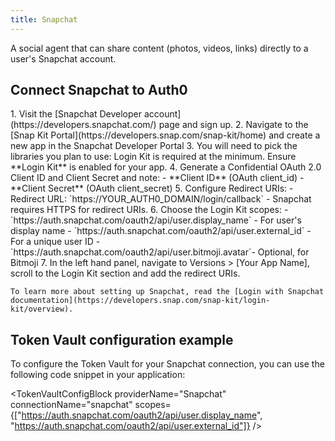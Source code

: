 ```yaml
---
title: Snapchat
---
```



A social agent that can share content (photos, videos, links) directly to a user's Snapchat account.

## Connect Snapchat to Auth0

<Steps>
  <Step title="Snapchat setup">
    1. Visit the [Snapchat Developer account](https://developers.snapchat.com/) page and sign up.
    2. Navigate to the [Snap Kit Portal](https://developers.snap.com/snap-kit/home) and create a new app in the Snapchat Developer Portal
    3. You will need to pick the libraries you plan to use: Login Kit is required at the minimum. Ensure **Login Kit** is enabled for your app. 
    4. Generate a Confidential OAuth 2.0 Client ID and Client Secret and note:
       - **Client ID**  (OAuth client_id)
       - **Client Secret** (OAuth client_secret)
    5. Configure Redirect URIs:
       - Redirect URL: `https://YOUR_AUTH0_DOMAIN/login/callback`
       - Snapchat requires HTTPS for redirect URIs.
       <FindDomainInfoBlock />
    6. Choose the Login Kit scopes:
       - `https://auth.snapchat.com/oauth2/api/user.display_name` - For user's display name
       - `https://auth.snapchat.com/oauth2/api/user.external_id` - For a unique user ID
       - `https://auth.snapchat.com/oauth2/api/user.bitmoji.avatar`- Optional, for Bitmoji
    7. In the left hand panel, navigate to Versions > [Your App Name], scroll to the Login Kit section and add the redirect URIs.

    To learn more about setting up Snapchat, read the [Login with Snapchat documentation](https://developers.snap.com/snap-kit/login-kit/overview).
  </Step>
  <Step title="Auth0 setup">
    <Auth0SetupBlock providerName="Snapchat" scopesName="Attributes" allowFreeFormScopes={true} />
  </Step>
</Steps>

<IntegrationInfoBlock providerName="Snapchat" />

## Token Vault configuration example

To configure the Token Vault for your Snapchat connection, you can use the following code snippet in your application:

<TokenVaultConfigBlock 
  providerName="Snapchat"
  connectionName="snapchat"
  scopes={["https://auth.snapchat.com/oauth2/api/user.display_name", "https://auth.snapchat.com/oauth2/api/user.external_id"]}
/>

<NextStepsBlock />
